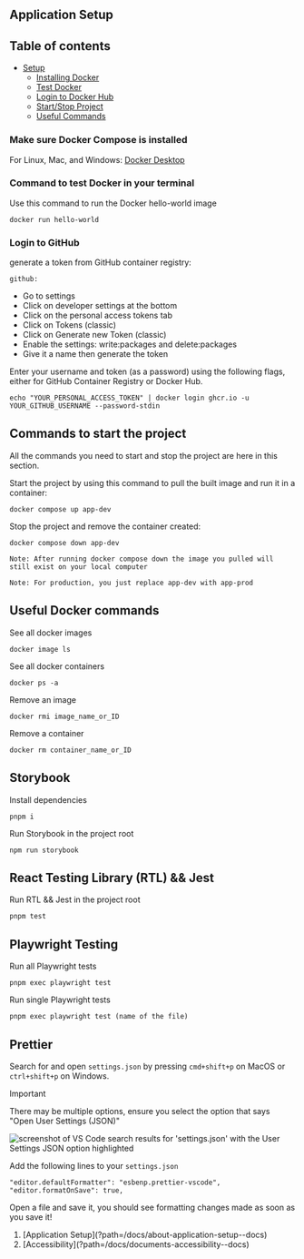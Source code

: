 
## Application Setup

## Table of contents

- [Setup](#setup)
  - [Installing Docker](#make-sure-docker-compose-is-installed)
  - [Test Docker](#command-to-test-docker-in-your-terminal)
  - [Login to Docker Hub](#login-to-docker-hub)
  - [Start/Stop Project](#commands-to-start-the-project)
  - [Useful Commands](#useful-docker-commands)

### Make sure Docker Compose is installed

For Linux, Mac, and Windows: [Docker Desktop](https://docs.docker.com/desktop/install/linux-install/)

### Command to test Docker in your terminal

Use this command to run the Docker hello-world image

```
docker run hello-world
```

### Login to GitHub

generate a token from GitHub container registry:

`github:`

- Go to settings
- Click on developer settings at the bottom
- Click on the personal access tokens tab
- Click on Tokens (classic)
- Click on Generate new Token (classic)
- Enable the settings: write:packages and delete:packages
- Give it a name then generate the token

Enter your username and token (as a password) using the following flags, either for GitHub Container Registry or Docker
Hub.

```
echo "YOUR_PERSONAL_ACCESS_TOKEN" | docker login ghcr.io -u YOUR_GITHUB_USERNAME --password-stdin
```

## Commands to start the project

All the commands you need to start and stop the project are here in this section.

Start the project by using this command to pull the built image and run it in a container:

```
docker compose up app-dev
```

Stop the project and remove the container created:

```
docker compose down app-dev
```

`Note: After running docker compose down the image you pulled will still exist on your local computer`

`Note: For production, you just replace app-dev with app-prod`

## Useful Docker commands

See all docker images

```
docker image ls
```

See all docker containers

```
docker ps -a
```

Remove an image

```
docker rmi image_name_or_ID
```

Remove a container

```
docker rm container_name_or_ID
```

## Storybook

Install dependencies

```
pnpm i
```

Run Storybook in the project root

```
npm run storybook
```

## React Testing Library (RTL) && Jest

Run RTL && Jest in the project root

```
pnpm test
```

## Playwright Testing

Run all Playwright tests

```
pnpm exec playwright test
```

Run single Playwright tests

```
pnpm exec playwright test (name of the file)
```

## Prettier

Search for and open `settings.json` by pressing `cmd+shift+p` on MacOS or `ctrl+shift+p` on Windows.

> [!IMPORTANT]
> There may be multiple options, ensure you select the option that says "Open User Settings (JSON)"

![screenshot of VS Code search results for 'settings.json' with the User Settings JSON option highlighted](https://res.cloudinary.com/melt/image/upload/v1715627999/nqmmxr0lv7whgvqmcbdp.png)

Add the following lines to your `settings.json`

```
"editor.defaultFormatter": "esbenp.prettier-vscode",
"editor.formatOnSave": true,
```

Open a file and save it, you should see formatting changes made as soon as you save it!

<ol className="doc_nav_links">
  <li>[Application Setup](?path=/docs/about-application-setup--docs)</li>
  <li>[Accessibility](?path=/docs/documents-accessibility--docs)</li>
</ol>
